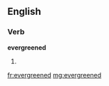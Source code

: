 ==English==

===Verb===
'''evergreened'''

# {{past of|evergreen}}

[[fr:evergreened]]
[[mg:evergreened]]
